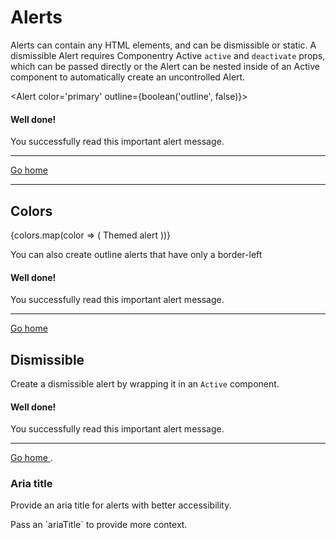 

<Meta title='Components|Alert' component={Alert} />

# Alerts

Alerts can contain any HTML elements, and can be dismissible or static. A dismissible
Alert requires Componentry Active `active` and `deactivate` props, which can be passed
directly or the Alert can be nested inside of an Active component to automatically create
an uncontrolled Alert.

<Alert color='primary' outline={boolean('outline', false)}>
  <h4 className='alert-heading'>Well done!</h4>
  <p className='mb-0'>You successfully read this important alert message.</p>
  <hr className='hr' />
  <a href='#' className='a alert-link'>
    Go home
  </a>
</Alert>

---

## Colors

<div>
  {colors.map(color => (
    <Alert color={color} key={color}>
      Themed alert
    </Alert>
  ))}
</div>

You can also create outline alerts that have only a border-left

<Alert color='primary' outline>
  <h4 className='alert-heading'>Well done!</h4>
  <p className='mb-0'>You successfully read this important alert message.</p>
  <hr className='hr' />
  <a href='#' className='a alert-link'>
    Go home
  </a>
</Alert>

## Dismissible

Create a dismissible alert by wrapping it in an `Active` component.

<Active defaultActive>
  <Alert color='primary' dismissible>
    <h4 className='alert-heading'>Well done!</h4>
    <p className='mb-0'>You successfully read this important alert message.</p>
    <hr className='hr' />
    <a href='#' className='a alert-link'>
      Go home
    </a>.
  </Alert>
</Active>

### Aria title

Provide an aria title for alerts with better accessibility.

<Alert color='primary' ariaTitle='Alert provides context on setting the aria title'>
  Pass an `ariaTitle` to provide more context.
</Alert>

